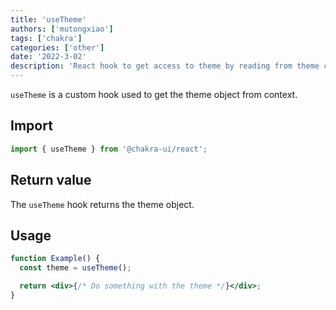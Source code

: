 ```yaml
---
title: 'useTheme'
authors: ['mutongxiao']
tags: ['chakra']
categories: ['other']
date: '2022-3-02'
description: 'React hook to get access to theme by reading from theme context'
---
```


`useTheme` is a custom hook used to get the theme object from context.

## Import

```js
import { useTheme } from '@chakra-ui/react';
```

## Return value

The `useTheme` hook returns the theme object.

## Usage

```jsx live=false
function Example() {
  const theme = useTheme();

  return <div>{/* Do something with the theme */}</div>;
}
```
